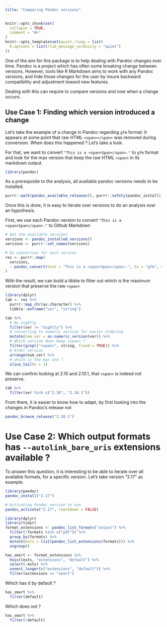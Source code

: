 ```yaml
---
title: "Comparing Pandoc versions"
---
```


```r
knitr::opts_chunk$set(
  collapse = TRUE,
  comment = "#>"
)
knitr::opts_template$set(quiet.rlang = list(
  R.options = list(rlib_message_verbosity = "quiet")
))
```


One of the aim for this package is to help dealing with Pandoc changes over time. Pandoc is a project which has often some breaking change between versions. However, tools like R Markdown aims to work with any Pandoc versions, and hide those changes for the user by insure backward compatibility and adjustment toward new features. 

Dealing with this can require to compare versions and now when a change occurs. 

## Use Case 1: Finding which version introduced a change

Let's take the example of a change in Pandoc regarding `gfm` format: It appears at some point that raw HTML `<span></span>` was removed during conversion. When does this happened ? Let's take a look. 

For that, we want to convert `"This is a <span>Span</span>."` to `gfm` format and look for the max version that keep the raw HTML `<span>` in its markdown output.

```r
library(pandoc)
```

As a prerequisite to the analysis, all available pandoc versions needs to be installed.

```r
purrr::walk(pandoc_available_releases(), purrr::safely(pandoc_install))
```

Once this is done, it is easy to iterate over versions to do an analysis over an hypothesis.

First, we use each Pandoc version to convert `"This is a <span>Span</span>."` to Github Markdown

```r
# Get the available versions
versions <- pandoc_installed_versions()
versions <- purrr::set_names(versions)

# Do conversion for each version
res <- purrr::map(
  versions,
  ~ pandoc_convert(text = "This is a <span>Span</span>.", to = "gfm", version = .x)
)
```

With the result, we can build a tibble to filter out which is the maximum version that preserve the raw `<span>`

```r
library(dplyr)
tab <- res %>%
  purrr::map_chr(as.character) %>%
  tibble::enframe("ver", "string")

tab %>%
  # No nightly
  filter(ver != "nightly") %>%
  # converting to numeric version for easier ordering
  mutate(num_ver = as.numeric_version(ver)) %>%
  # Which version does keep <span> ?
  filter(grepl("<span>", string, fixed = TRUE)) %>%
  # Order version
  arrange(num_ver) %>%
  # which is the max one ?
  slice_tail(n = 1)
```
We can confirm looking at 2.10 and 2.10.1, that `<span>` is indeed not preserve.

```r
tab %>%
  filter(ver %in% c("2.10", "2.10.1"))
```
From there, it is easier to know how to adapt, by first looking into the changes in Pandoc's release not 

```r
pandoc_browse_release("2.10.1")
```

# Use Case 2: Which output formats has `--autolink_bare_uris` extensions available ?

To answer this question, it is interesting to be able to iterate over all
available formats, for a specific version. Let's take version "2.17" as example. 

```r
library(pandoc)
pandoc_install("2.17")
```

```r
# Activating Pandoc version to use
pandoc_activate("2.17", rmarkdown = FALSE)

library(dplyr)
library(tidyr)
format_extensions <- pandoc_list_formats("output") %>%
  filter(!formats %in% c("pdf")) %>%
  group_by(formats) %>%
  mutate(exts = list(pandoc_list_extensions(formats))) %>%
  ungroup()

has_smart <- format_extensions %>%
  hoist(exts, "extensions", "default") %>%
  select(-exts) %>%
  unnest_longer(c("extensions", "default")) %>%
  filter(extensions == "smart")
```

Which has it by default ? 

```r
has_smart %>%
  filter(default)
```

Which does not ? 

```r
has_smart %>%
  filter(!default)
```

